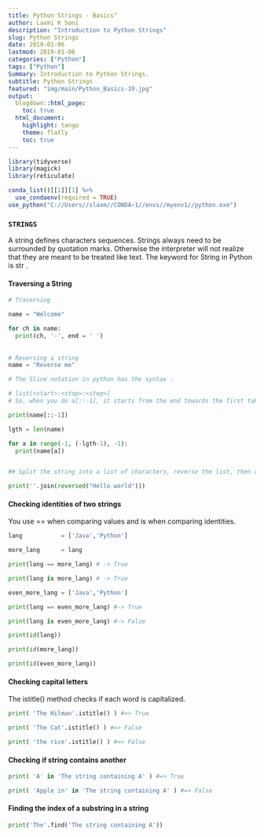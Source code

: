 ```yaml
---
title: Python Strings - Basics"
author: Laxmi K Soni 
description: "Introduction to Python Strings"
slug: Python Strings
date: 2019-01-06
lastmod: 2019-01-06
categories: ["Python"]
tags: ["Python"]
Summary: Introduction to Python Strings.
subtitle: Python Strings
featured: "img/main/Python_Basics-19.jpg"
output:
  blogdown::html_page:
    toc: true
  html_document:
    highlight: tango
    theme: flatly
    toc: true
---
```



```r
library(tidyverse)
library(magick)
library(reticulate)

conda_list()[[1]][1] %>% 
  use_condaenv(required = TRUE)
use_python("C://Users//slaxm//CONDA~1//envs//myenv1//python.exe")

```


### `STRINGS`

A string defines characters sequences. Strings always need to be surrounded by quotation marks. Otherwise the interpreter will not realize that they are meant to be treated like text. The keyword for String in Python is str .

#### Traversing a String

```python

# Traversing

name = "Welcome"

for ch in name:
  print(ch, '-', end = ' ')
  
  
# Reversing a string
name = "Reverse me"

# The Slice notation in python has the syntax -

# list[<start>:<stop>:<step>]
# So, when you do a[::-1], it starts from the end towards the first taking each element. So it reverses a. This is applicable for lists/tuples as well.

print(name[::-1])

lgth = len(name)

for a in range(-1, (-lgth-1), -1):
  print(name[a])


## Split the string into a list of characters, reverse the list, then rejoin into a single string

print(''.join(reversed("Hello world")))

```

#### Checking identities of two strings

You use == when comparing values and is when comparing identities.

```python
lang           = ['Java','Python']

more_lang      = lang

print(lang == more_lang) # -> True

print(lang is more_lang) # -> True

even_more_lang = ['Java','Python']

print(lang == even_more_lang) #-> True

print(lang is even_more_lang) #-> False

print(id(lang))

print(id(more_lang))

print(id(even_more_lang))


```

#### Checking capital letters

The istitle() method checks if each word is capitalized.

```python

print( 'The Hilman'.istitle() ) #=> True

print( 'The Cat'.istitle() ) #=> False

print( 'the rice'.istitle() ) #=> False

```

#### Checking if string contains another 

```python

print( 'A' in 'The string containing A' ) #=> True

print( 'Apple in' in 'The string containing A' ) #=> False

```

#### Finding the index of a substring in a string

```python

print('The'.find('The string containing A'))


```



